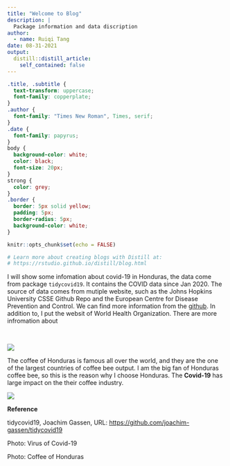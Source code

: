 ```yaml
---
title: "Welcome to Blog"
description: |
  Package information and data discription
author:
  - name: Ruiqi Tang 
date: 08-31-2021
output:
  distill::distill_article:
    self_contained: false
---
```


```css
.title, .subtitle {
  text-transform: uppercase;
  font-family: copperplate;
}
.author {
  font-family: "Times New Roman", Times, serif;
}
.date {
  font-family: papyrus;
}
body {
  background-color: white;
  color: black;
  font-size: 20px;
}
strong {
  color: grey;
}
.border {
  border: 5px solid yellow;
  padding: 5px;
  border-radius: 5px;
  background-color: white;
}

```

```r
knitr::opts_chunk$set(echo = FALSE)

# Learn more about creating blogs with Distill at:
# https://rstudio.github.io/distill/blog.html

```

  I will show some infomation about covid-19 in Honduras, the data come from package `tidycovid19`. It contains the COVID data since Jan 2020. The source of data comes from mutiple website, such as the Johns Hopkins University CSSE Github Repo and the European Centre for Disease Prevention and Control. We can find more information from the [github](https://github.com/joachim-gassen/tidycovid19). In addition to, I put the websit of World Health Organization. There are more infromation about 

\

<img src="covid-19-welcome.jpeg">


The coffee of Honduras is famous all over the world, and they are the one of the largest countries of coffee bee output. I am the big fan of Honduras coffee bee, so this is the reason why I choose Honduras. The __Covid-19__ has large impact on the their coffee industry.

<img src="coffee.jpeg">


__Reference__

tidycovid19, Joachim Gassen, URL: [https://github.com/joachim-gassen/tidycovid19](https://github.com/joachim-gassen/tidycovid19)

Photo: Virus of Covid-19

Photo: Coffee of Honduras
